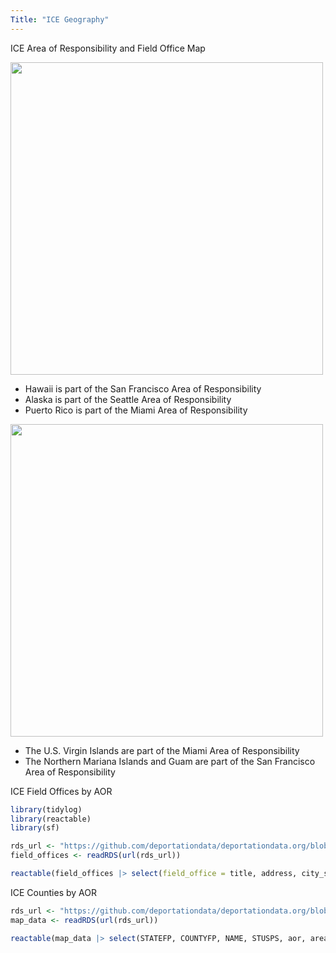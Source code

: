 ```yaml
---
Title: "ICE Geography"
---
```


ICE Area of Responsibility and Field Office Map

<div class="map"><img src="img/aor_map.jpg" width=500 align="center" class="aor-map"></div> 

* Hawaii is part of the San Francisco Area of Responsibility
* Alaska is part of the Seattle Area of Responsibility
* Puerto Rico is part of the Miami Area of Responsibility

<div style="clear: both;"></div>

<div class="map"><img src="img/aor_boxes.jpg" width=500 align="center" class="aor-map"></div> 

* The U.S. Virgin Islands are part of the Miami Area of Responsibility
* The Northern Mariana Islands and Guam are part of the San Francisco Area of Responsibility

<div style="clear: both;"></div>

ICE Field Offices by AOR

```r
library(tidylog)
library(reactable)
library(sf)

rds_url <- "https://github.com/deportationdata/deportationdata.org/blob/aor-map/ice_field_offices.rds"
field_offices <- readRDS(url(rds_url))

reactable(field_offices |> select(field_office = title, address, city_state, area_of_responsibility), searchable = TRUE, defaultPageSize = 5)

```

ICE Counties by AOR

```r
rds_url <- "https://github.com/deportationdata/deportationdata.org/blob/aor-map/ice_aor_map_data.rds"
map_data <- readRDS(url(rds_url))

reactable(map_data |> select(STATEFP, COUNTYFP, NAME, STUSPS, aor, area_of_responsibility), searchable = TRUE, defaultPageSize = 5)
```
